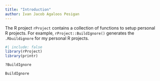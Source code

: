 ```yaml
---
title: "Introduction"
author: Ivan Jacob Agaloos Pesigan
---
```


The R project `rProject` contains a collection of functions to setup personal R projects. For example, `rProject::BuildIgnore()` generates the `.Rbuildignore` for my personal R projects. 

```r
#| include: false
library(rProject)
library(printr)
```

```r
?BuildIgnore
```

```r
BuildIgnore
```

